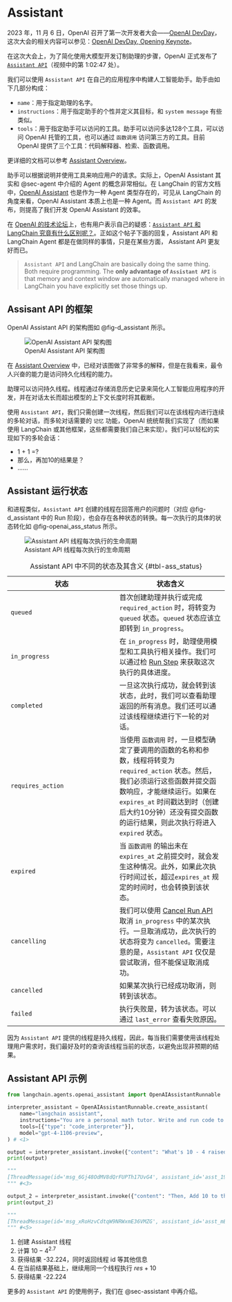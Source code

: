 # Assistant {#sec-assistant_intro}

2023 年，11 月 6 日，OpenAI 召开了第一次开发者大会——[OpenAI DevDay](https://devday.openai.com/)，这次大会的相关内容可以参见：[OpenAI DevDay, Opening Keynote](https://www.bilibili.com/video/BV1au4y1a78B/?spm_id_from=333.337.search-card.all.click&vd_source=fbeb46d16d08ad900fac814e55c3f27f)。

在这次大会上，为了简化使用大模型开发订制助理的步骤，OpenAI 正式发布了 [`Assistant API`](https://platform.openai.com/docs/assistants/overview)（视频中的第 1:02:47 处）。

我们可以使用 `Assistant API` 在自己的应用程序中构建人工智能助手。助手由如下几部分构成：

* `name`：用于指定助理的名字。
* `instructions`：用于指定助手的个性并定义其目标，和 `system message` 有些类似。
* `tools`：用于指定助手可以访问的工具。助手可以访问多达128个工具，可以访问 OpenAI 托管的工具，也可以通过 `函数调用` 访问第三方的工具。目前 OpenAI 提供了三个工具：代码解释器、检索、函数调用。

:::{.callout-tip}
更详细的文档可以参考 [Assistant Overview](https://platform.openai.com/docs/assistants/overview)。
:::

助手可以根据说明并使用工具来响应用户的请求。实际上，OpenAI Assistant 其实和 @sec-agent 中介绍的 Agent 的概念非常相似。在 LangChain 的官方文档中，[OpenAI Assistant](https://python.langchain.com/docs/modules/agents/agent_types/openai_assistants) 也是作为一种 Agent 类型存在的，可见从 LangChain 的角度来看，OpenAI Assistant 本质上也是一种 Agent。而 `Assistant API` 的发布，则提高了我们开发 OpenAI Assistant 的效率。

在 [OpenAI 的技术论坛](https://community.openai.com/)上，也有用户表示自己的疑惑：[`Assistant API` 和 LangChain 究竟有什么区别呢？](https://community.openai.com/t/the-difference-of-assistant-api-and-langchain/496223)。正如这个帖子下面的回复，Assistant API 和 LangChain Agent 都是在做同样的事情，只是在某些方面， Assistant API 更友好而已。

> `Assistant API` and LangChain are basically doing the same thing. Both require programming. The **only advantage of `Assistant API`** is that memory and context window are automatically managed where in LangChain you have explicitly set those things up.

## Assisant API 的框架
OpenAI Assistant API 的架构图如 @fig-d_assistant 所示。

![OpenAI Assistant API 架构图](./images/diagram-assistant.webp){#fig-d_assistant}

在 [Assistant Overview](https://platform.openai.com/docs/assistants/overview) 中，已经对该图做了非常多的解释，但是在我看来，最令人兴奋的能力是访问持久化线程的能力。

:::{.callout-note}
助理可以访问持久线程。线程通过存储消息历史记录来简化人工智能应用程序的开发，并在对话太长而超出模型的上下文长度时将其截断。

使用 `Assistant API`，我们只需创建一次线程，然后我们可以在该线程内进行连续的多轮对话，而多轮对话需要的 `记忆` 功能，OpenAI 统统帮我们实现了（而如果使用 LangChain 或其他框架，这些都需要我们自己来实现）。我们可以轻松的实现如下的多轮会话：

* 1 + 1 =?
* 那么，再加10的结果是？
* ……
:::

## Assistant 运行状态
和进程类似，`Assistant API` 创建的线程在回答用户的问题时（对应 @fig-d_assistant 中的 Run 阶段），也会存在各种状态的转换。每一次执行的具体的状态转化如 @fig-openai_ass_status 所示。

![Assistant API 线程每次执行的生命周期](./images/diagram-status.png){#fig-openai_ass_status}

| 状态 | 状态含义 |
| --------- | --------- |
| `queued` | 首次创建助理并执行或完成 `required_action` 时，将转变为 `queued` 状态。`queued` 状态应该立即转到 `in_progress`。 |
| `in_progress` | 在 `in_progress` 时，助理使用模型和工具执行相关操作。我们可以通过检 [Run Step](https://platform.openai.com/docs/api-reference/runs/step-object) 来获取这次执行的具体进度。 |
| `completed` | 一旦这次执行成功，就会转到该状态，此时，我们可以查看助理返回的所有消息。我们还可以通过该线程继续进行下一轮的对话。 |
| `requires_action` | 当使用 `函数调用` 时，一旦模型确定了要调用的函数的名称和参数，线程将转变为 `required_action` 状态。然后，我们必须运行这些函数并提交函数响应，才能继续运行。如果在 `expires_at` 时间戳达到时（创建后大约10分钟）还没有提交函数的运行结果，则此次执行将进入 `expired` 状态。 |
| `expired` | 当 `函数调用` 的输出未在 `expires_at` 之前提交时，就会发生这种情况。此外，如果此次执行时间过长，超过`expires_at` 规定的时间时，也会转换到该状态。 |
| `cancelling` | 我们可以使用 [Cancel Run API](https://platform.openai.com/docs/api-reference/runs/cancelRun) 取消 `in_progress` 中的某次执行。一旦取消成功，此次执行的状态将变为 `cancelled`。需要注意的是，`Assistant API` 仅仅是尝试取消，但不能保证取消成功。 |
| `cancelled` | 如果某次执行已经成功取消，则转到该状态。|
| `failed` | 执行失败是，转为该状态。可以通过 `last_error` 查看失败原因。 |

: Assistant API 中不同的状态及其含义 {#tbl-ass_status}

因为 `Assistant API` 提供的线程是持久线程，因此，每当我们需要使用该线程处理用户需求时，我们最好及时的查询该线程当前的状态，以避免出现非预期的结果。

## Assistant API 示例

```{#lst-ass_code_demo .python code-line-numbers="true" lst-cap="Assistant API 示例"}
from langchain.agents.openai_assistant import OpenAIAssistantRunnable

interpreter_assistant = OpenAIAssistantRunnable.create_assistant(
    name="langchain assistant",
    instructions="You are a personal math tutor. Write and run code to answer math questions.",
    tools=[{"type": "code_interpreter"}],
    model="gpt-4-1106-preview",
) # <1>

output = interpreter_assistant.invoke({"content": "What's 10 - 4 raised to the 2.7"}) # <2>
print(output)

"""
[ThreadMessage(id='msg_6Gj48OdMV8dQrFUPTh17UvG4', assistant_id='asst_19av1lcBjSCQ5cEk4pWqugEU', content=[MessageContentText(text=Text(annotations=[], value='The result of the expression \\(10 - 4^{2.7}\\) is approximately \\(-32.224\\).'), type='text')], created_at=1700038489, file_ids=[], metadata={}, object='thread.message', role='assistant', run_id='run_4wK9GIK2W0iiJlLB86DKoMQQ', thread_id='thread_Ie874bQrsaakLMpOMZe2KUav')]
""" #<3>

output_2 = interpreter_assistant.invoke({"content": "Then, Add 10 to the result", "thread_id": "thread_Ie874bQrsaakLMpOMZe2KUav"}) #<4>
print(output_2) 

"""
[ThreadMessage(id='msg_xRoHzvCdtqW9NRWxmE36VMZG', assistant_id='asst_mEAcerOkTv1IyggYoU3jTNMn', content=[MessageContentText(text=Text(annotations=[], value='After adding 10 to the previous result, the new result is approximately -22.224.'), type='text')], created_at=1700038760, file_ids=[], metadata={}, object='thread.message', role='assistant', run_id='run_ubrOtRXh6ITIRQ4BbPMk5juV', thread_id='thread_Ie874bQrsaakLMpOMZe2KUav')]
""" #<5>
```

1. 创建 Assistant 线程
2. 计算 $10-4^{2.7}$
3. 获得结果 -32.224，同时返回线程 id 等其他信息
4. 在当前结果基础上，继续用同一个线程执行 $res + 10$
5. 获得结果 -22.224

更多的 `Assistant API` 的使用例子，我们在 @sec-assistant 中再介绍。
